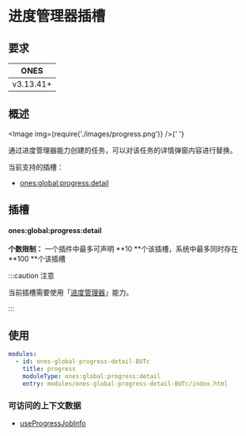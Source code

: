
# 进度管理器插槽

## 要求

|   ONES    |
| :-------: |
| v3.13.41+ |

## 概述

<Image img={require('./images/progress.png')} />{' '}

通过进度管理器能力创建的任务，可以对该任务的详情弹窗内容进行替换。

当前支持的插槽：

- [ones:global:progress:detail](#onesglobalprogressdetail)

## 插槽

#### ones:global:progress:detail

**个数限制：** 一个插件中最多可声明 **10 **个该插槽，系统中最多同时存在 **100 **个该插槽

:::caution 注意

当前插槽需要使用「[进度管理器](../../../business/progress-manager/progress-manager.mdx)」能力。

:::

## 使用

```yaml
modules:
  - id: ones-global-progress-detail-BUTc
    title: progress
    moduleType: ones:global:progress:detail
    entry: modules/ones-global-progress-detail-BUTc/index.html
```

### 可访问的上下文数据

- [useProgressJobInfo](../../../../reference/packages/store/store.md#useProgressJobInfo)
